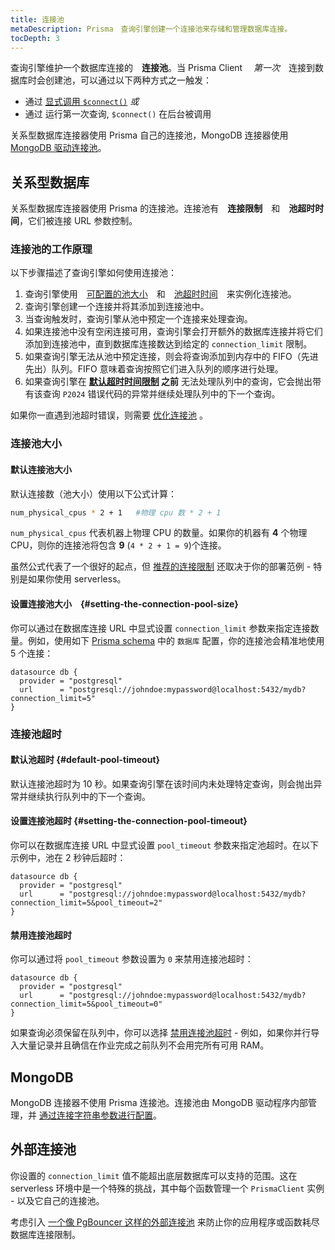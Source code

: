 ```yaml
---
title: 连接池
metaDescription: Prisma　查询引擎创建一个连接池来存储和管理数据库连接。
tocDepth: 3
---
```


<TopBlock>

查询引擎维护一个数据库连接的　**连接池**。当 Prisma Client 　*第一次*　连接到数据库时会创建池，可以通过以下两种方式之一触发：

- 通过 [显式调用 `$connect()`](connection-management#connect) _或_
- 通过 运行第一次查询, `$connect()` 在后台被调用

关系型数据库连接器使用 Prisma 自己的连接池，MongoDB 连接器使用　[MongoDB 驱动连接池](https://github.com/mongodb/specifications/blob/master/source/connection-monitoring-and-pooling/connection-monitoring-and-pooling.rst)。

</TopBlock>

## 关系型数据库

关系型数据库连接器使用 Prisma 的连接池。连接池有　**连接限制**　和　**池超时时间**，它们被连接 URL 参数控制。

### 连接池的工作原理

以下步骤描述了查询引擎如何使用连接池：

1. 查询引擎使用　[可配置的池大小](#setting-the-connection-pool-size)　和　[池超时时间](#setting-the-connection-pool-timeout)　来实例化连接池。
2. 查询引擎创建一个连接并将其添加到连接池中。
3. 当查询触发时，查询引擎从池中预定一个连接来处理查询。
4. 如果连接池中没有空闲连接可用，查询引擎会打开额外的数据库连接并将它们添加到连接池中，直到数据库连接数达到给定的 `connection_limit` 限制。
5. 如果查询引擎无法从池中预定连接，则会将查询添加到内存中的 FIFO（先进先出）队列。FIFO 意味着查询按照它们进入队列的顺序进行处理。
6. 如果查询引擎在 **[默认超时时间限制](#default-pool-timeout) 之前** 无法处理队列中的查询，它会抛出带有该查询 `P2024` 错误代码的异常并继续处理队列中的下一个查询。

如果你一直遇到池超时错误，则需要 [优化连接池](../../../../guides/performance-and-optimization/connection-management#optimizing-the-connection-pool) <span class="guide"></span>。

### 连接池大小

#### 默认连接池大小

默认连接数（池大小）使用以下公式计算：

```bash
num_physical_cpus * 2 + 1   #物理 cpu 数 * 2 + 1
```

`num_physical_cpus` 代表机器上物理 CPU 的数量。如果你的机器有 **4** 个物理 CPU，则你的连接池将包含 **9** (`4 * 2 + 1 = 9`)个连接。

虽然公式代表了一个很好的起点，但 [推荐的连接限制](../../../../guides/performance-and-optimization/connection-management#recommended-connection-pool-size) <span class="guide"></span> 还取决于你的部署范例 - 特别是如果你使用 serverless。

#### 设置连接池大小　{#setting-the-connection-pool-size}

你可以通过在数据库连接 URL 中显式设置 `connection_limit` 参数来指定连接数量。例如，使用如下 [Prisma schema](../../prisma-schema) 中的 `数据库` 配置，你的连接池会精准地使用 5 个连接：

```prisma
datasource db {
  provider = "postgresql"
  url      = "postgresql://johndoe:mypassword@localhost:5432/mydb?connection_limit=5"
}
```

### 连接池超时

#### 默认池超时 {#default-pool-timeout}

默认连接池超时为 10 秒。如果查询引擎在该时间内未处理特定查询，则会抛出异常并继续执行队列中的下一个查询。

#### 设置连接池超时 {#setting-the-connection-pool-timeout}

你可以在数据库连接 URL 中显式设置 `pool_timeout` 参数来指定池超时。在以下示例中，池在 2 秒钟后超时：

```prisma
datasource db {
  provider = "postgresql"
  url      = "postgresql://johndoe:mypassword@localhost:5432/mydb?connection_limit=5&pool_timeout=2"
}
```

#### 禁用连接池超时

你可以通过将 `pool_timeout` 参数设置为 `0` 来禁用连接池超时：

```prisma
datasource db {
  provider = "postgresql"
  url      = "postgresql://johndoe:mypassword@localhost:5432/mydb?connection_limit=5&pool_timeout=0"
}
```

如果查询必须保留在队列中，你可以选择 [禁用连接池超时](../../../../guides/performance-and-optimization/connection-management#disabling-the-pool-timeout) <span class="guide"></span> - 例如，如果你并行导入大量记录并且确信在作业完成之前队列不会用完所有可用 RAM。

## MongoDB

MongoDB 连接器不使用 Prisma 连接池。连接池由 MongoDB 驱动程序内部管理，并 [通过连接字符串参数进行配置](https://docs.mongodb.com/manual/reference/connection-string/#connection-pool-options)。

## 外部连接池

你设置的 `connection_limit` 值不能超出底层数据库可以支持的范围。这在 serverless 环境中是一个特殊的挑战，其中每个函数管理一个 `PrismaClient` 实例 - 以及它自己的连接池。

考虑引入 [一个像 PgBouncer 这样的外部连接池](../../../../guides/performance-and-optimization/connection-management#pgbouncer) <span class="guide"></span> 来防止你的应用程序或函数耗尽数据库连接限制。
